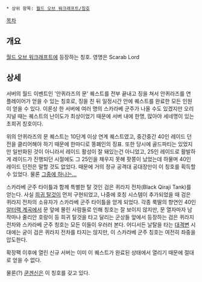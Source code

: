  * 상위 항목: [[월드 오브 워크래프트/칭호]]

[[목차]]

== 개요 ==
[[월드 오브 워크래프트]]에 등장하는 칭호. 영명은 Scarab Lord

== 상세 ==
서버의 월드 이벤트인 '안퀴라즈의 문' 퀘스트를 전부 끝내고 징을 쳐서 안퀴라즈를 연 플레이어가 얻을 수 있는 칭호로, 징을 친 뒤 일정시간 안에 퀘스트를 완료한 모든 인원이 얻을 수 있다. 이론상 한 서버에 여러 명의 스카라베 군주가 나올 수도 있겠지만 오리지널 때는 퀘스트의 난이도가 최상이었기 때문에 서버 내에 한명, 많아야 세네명이 있는 초희귀 칭호이다.

위의 안퀴라즈의 문 퀘스트는 10단계 이상 연계 퀘스트였고, 중간중간 40인 레이드 던전을 클리어해야 하기 때문에 한마디로 똥폐인의 징표. 또한 당시에 골드파티는 있었지만 일반화된 것이 아니라서 레이드 활성이 잘 돼있는건 아니었고, 25인 레이드로 활발하게 레이드가 진행되던 시절에도 그 25인을 채우지 못해 팟쫑이 났었는데 하물며 40인 레이드 던전은 말할 것도 없었다. 때문에 거의 정규 공격대 공대장만이 이 칭호를 획득할 수 있었다. 물론 [[블러드후프 안퀴라즈 징 사건|그중에 하나는...]]

스카라베 군주 타이틀과 함께 특별한 탈 것인 검은 퀴라지 전차(Black Qiraji Tank)를 얻는다. 사실 [[희귀 탈것]]이 먼저 구현되었고, 나중에 호칭 시스템이 추가되었을 때 검은 퀴라지 전차의 소유자가 스카라베 군주 타이틀을 얻게 되었다. 각종 룩딸의 향연인 40인 [[알터랙 계곡]]에서 문 앞에 몰린 사람들로 인해 칭호는 잘 보이지 않지만, 문 열자마자 남작마나 줄리안 호랑이 등 희귀 탈것을 타고 달리는 군상들 앞에서 등장하는 검은 퀴라지 전차와 스카라베 군주 칭호는 모든 이들이 우러러 본다. 어디서든 날탈을 타는 [[대격변]] 시대에는 굳이 검은 퀴라지 전차를 타지는 않지만, 이 스카라베 군주 칭호는 여전히 좌중을 압도한다. 

확장팩 이후에 열린 신규 서버는 이미 이 퀘스트가 완료된 상태에서 열리기 때문에 절대로 얻을 수 없다.

물론(?) [[쿤겐]]신은 이 칭호를 갖고 있다.
